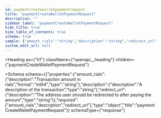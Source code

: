 ```yaml
---
id: paymentcreatewalletpaymentrequest
title: "paymentCreateWalletPaymentRequest"
description: ""
sidebar_label: "paymentCreateWalletPaymentRequest"
hide_title: true
hide_table_of_contents: true
schema: true
sample: {"amount_rials":"string","description":"string","redirect_url":"string"}
custom_edit_url: null
---
```



<Heading
  as={"h1"}
  className={"openapi__heading"}
  children={"paymentCreateWalletPaymentRequest"}
>
</Heading>





<Schema
  schema={{"properties":{"amount_rials":{"description":"Transaction amount in rials","format":"int64","type":"string"},"description":{"description":"A description of the transaction","type":"string"},"redirect_url":{"description":"The address user should be redirected to after paying the amount","type":"string"}},"required":["amount_rials","description","redirect_url"],"type":"object","title":"paymentCreateWalletPaymentRequest"}}
  schemaType={"response"}
>
  
</Schema>
            